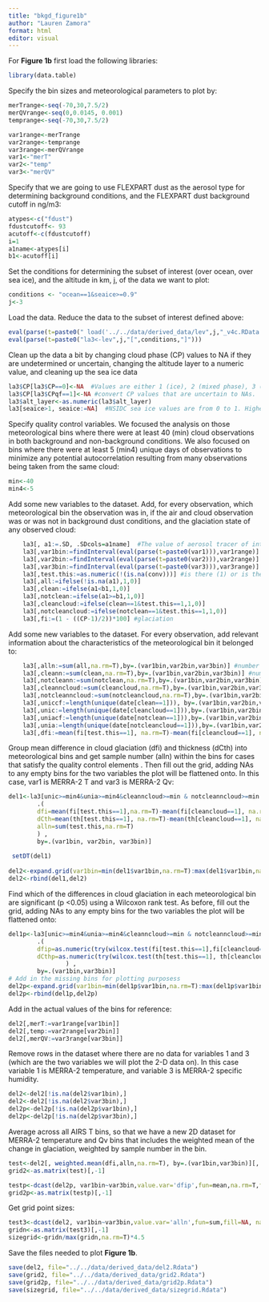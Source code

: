 ```yaml
---
title: "bkgd_figure1b"
author: "Lauren Zamora"
format: html
editor: visual
---
```


For **Figure 1b** first load the following libraries:

```r
library(data.table)
```

Specify the bin sizes and meteorological parameters to plot by:

```r
merTrange<-seq(-70,30,7.5/2)
merQVrange<-seq(0,0.0145, 0.001) 
temprange<-seq(-70,30,7.5/2)

var1range<-merTrange
var2range<-temprange
var3range<-merQVrange
var1<-"merT"
var2<-"temp"
var3<-"merQV"

```

Specify that we are going to use FLEXPART dust as the aerosol type for determining background conditions, and the FLEXPART dust background cutoff in ng/m3:

```r
atypes<-c("fdust")
fdustcutoff<- 93 
acutoff<-c(fdustcutoff)
i=1
a1name<-atypes[i]
b1<-acutoff[i]
```

Set the conditions for determining the subset of interest (over ocean, over sea ice), and the altitude in km, j, of the data we want to plot:

```r
conditions <- "ocean==1&seaice>=0.9"
j<-3
```

Load the data. Reduce the data to the subset of interest defined above:

```r
eval(parse(t=paste0(" load('../../data/derived_data/lev",j,"_v4c.RData')")))
eval(parse(t=paste0("la3<-lev",j,"[",conditions,"]")))
```

Clean up the data a bit by changing cloud phase (CP) values to NA if they are undetermined or uncertain, changing the altitude layer to a numeric value, and cleaning up the sea ice data

```r
la3$CP[la3$CP==0]<-NA  #Values are either 1 (ice), 2 (mixed phase), 3 (liquid), or 0 (undetermined). Convert undetermined to NA.
la3$CP[la3$CPqf==1]<-NA #convert CP values that are uncertain to NAs. 
la3$alt_layer<-as.numeric(la3$alt_layer)
la3[seaice>1, seaice:=NA]  #NSIDC sea ice values are from 0 to 1. Higher values indicate quality flags.
```

Specify quality control variables. We focused the analysis on those meteorological bins where there were at least 40 (min) cloud observations in both background and non-background conditions. We also focused on bins where there were at least 5 (min4) unique days of observations to minimize any potential autocorrelation resulting from many observations being taken from the same cloud:

```r
min<-40
min4<-5
```

Add some new variables to the dataset. Add, for every observation, which meteorological bin the observation was in, if the air and cloud observation was or was not in background dust conditions, and the glaciation state of any observed cloud:

```r
	la3[, a1:=.SD, .SDcols=a1name]  #The value of aerosol tracer of interest in the given meteorological bin
	la3[,var1bin:=findInterval(eval(parse(t=paste0(var1))),var1range)]
	la3[,var2bin:=findInterval(eval(parse(t=paste0(var2))),var2range)]
	la3[,var3bin:=findInterval(eval(parse(t=paste0(var3))),var3range)]
	la3[,test.this:=as.numeric(!(is.na(conv)))] #is there (1) or is there not (0) any kind of cloud?
	la3[,all:=ifelse(!is.na(a1),1,0)]
	la3[,clean:=ifelse(a1<b1,1,0)]
	la3[,notclean:=ifelse(a1>=b1,1,0)]
	la3[,cleancloud:=ifelse(clean==1&test.this==1,1,0)]
	la3[,notcleancloud:=ifelse(notclean==1&test.this==1,1,0)]
	la3[,fi:=(1 - ((CP-1)/2))*100] #glaciation
```

Add some new variables to the dataset. For every observation, add relevant information about the characteristics of the meteorological bin it belonged to:

```r
	la3[,alln:=sum(all,na.rm=T),by=.(var1bin,var2bin,var3bin)] #number of aerosol observations in the meteorological bin
	la3[,cleann:=sum(clean,na.rm=T),by=.(var1bin,var2bin,var3bin)] #number of times aerosol conditons are clean in the meteorological bin
	la3[,notcleann:=sum(notclean,na.rm=T),by=.(var1bin,var2bin,var3bin)] #number of times aerosol conditions are not clean in the meteorological bin
	la3[,cleanncloud:=sum(cleancloud,na.rm=T),by=.(var1bin,var2bin,var3bin)] #number clean clouds in the meteorological bin
	la3[,notcleanncloud:=sum(notcleancloud,na.rm=T),by=.(var1bin,var2bin,var3bin)] #number of not clean clouds in the meteorological bin
	la3[,uniccf:=length(unique(date[clean==1])), by=.(var1bin,var2bin,var3bin)] #unique clean days in each meteorological bin
	la3[,unic:=length(unique(date[cleancloud==1])),by=.(var1bin,var2bin,var3bin)] #unique days with clean clouds in the meteorological bin
	la3[,uniacf:=length(unique(date[notclean==1])),by=.(var1bin,var2bin,var3bin)] #unique non clean days in the meteorological bin
	la3[,unia:=length(unique(date[notcleancloud==1])),by=.(var1bin,var2bin,var3bin)] #unique days with non clean clouds in the meteorological bin
	la3[,dfi:=mean(fi[test.this==1], na.rm=T)-mean(fi[cleancloud==1], na.rm=T), by=.(var1bin,var2bin,var3bin)]# the glaciation difference between all and background clouds in the meteorological bin 
```

Group mean difference in cloud glaciation (dfi) and thickness (dCth) into meteorological bins and get sample number (alln) within the bins for cases that satisfy the quality control elements . Then fill out the grid, adding NAs to any empty bins for the two variables the plot will be flattened onto. In this case, var1 is MERRA-2 T and var3 is MERRA-2 Qv:

```r
del1<-la3[unic>=min4&unia>=min4&cleanncloud>=min & notcleanncloud>=min , 
		.(
		dfi=mean(fi[test.this==1],na.rm=T)-mean(fi[cleancloud==1], na.rm=T),
		dCth=mean(th[test.this==1], na.rm=T)-mean(th[cleancloud==1], na.rm=T),
		alln=sum(test.this,na.rm=T)
		) ,
		by=.(var1bin, var2bin, var3bin)] 	
		
 setDT(del1)
 
del2<-expand.grid(var1bin=min(del1$var1bin,na.rm=T):max(del1$var1bin,na.rm=T),var3bin=min(del1$var3bin,na.rm=T):max(del1$var3bin,na.rm=T),dfi=NA,dCth=NA,alln=NA,var2bin=NA) 
del2<-rbind(del1,del2)
```

Find which of the differences in cloud glaciation in each meteorological bin are significant (p <0.05) using a Wilcoxon rank test. As before, fill out the grid, adding NAs to any empty bins for the two variables the plot will be flattened onto:

```r
del1p<-la3[unic>=min4&unia>=min4&cleanncloud>=min & notcleanncloud>=min , 
		.(
		dfip=as.numeric(try(wilcox.test(fi[test.this==1],fi[cleancloud==1])$p.value)),
		dCthp=as.numeric(try(wilcox.test(th[test.this==1], th[cleancloud==1])$p.value))
				) ,
		by=.(var1bin,var3bin)] 
# Add in the missing bins for plotting purposess
del2p<-expand.grid(var1bin=min(del1p$var1bin,na.rm=T):max(del1p$var1bin,na.rm=T),var3bin=min(del1p$var3bin,na.rm=T):max(del1p$var3bin,na.rm=T),dfip=NA,dCthp=NA)
del2p<-rbind(del1p,del2p)
```

Add in the actual values of the bins for reference:

```r
del2[,merT:=var1range[var1bin]]
del2[,temp:=var2range[var2bin]]
del2[,merQV:=var3range[var3bin]]

```

Remove rows in the dataset where there are no data for variables 1 and 3 (which are the two variables we will plot the 2-D data on). In this case variable 1 is MERRA-2 temperature, and variable 3 is MERRA-2 specific humidity.

```r
del2<-del2[!is.na(del2$var1bin),]
del2<-del2[!is.na(del2$var3bin),]
del2p<-del2p[!is.na(del2p$var1bin),]
del2p<-del2p[!is.na(del2p$var3bin),]

```

Average across all AIRS T bins, so that we have a new 2D dataset for MERRA-2 temperature and Qv bins that includes the weighted mean of the change in glaciation, weighted by sample number in the bin. 

```r
test<-del2[, weighted.mean(dfi,alln,na.rm=T), by=.(var1bin,var3bin)][, dcast(.SD, var1bin~var3bin)]    
grid2<-as.matrix(test)[,-1]

testp<-dcast(del2p, var1bin~var3bin,value.var='dfip',fun=mean,na.rm=T,fill=NA) #this will cause trouble if there is more than 1 real value, but there shouldn't be.
grid2p<-as.matrix(testp)[,-1]
```

Get grid point sizes:

```r
test3<-dcast(del2, var1bin~var3bin,value.var='alln',fun=sum,fill=NA, na.rm=T) 
gridn<-as.matrix(test3)[,-1]
sizegrid<-gridn/max(gridn,na.rm=T)*4.5
```

Save the files needed to plot **Figure 1b**.

```r
save(del2, file="../../data/derived_data/del2.Rdata")
save(grid2, file="../../data/derived_data/grid2.Rdata")
save(grid2p, file="../../data/derived_data/grid2p.Rdata")
save(sizegrid, file="../../data/derived_data/sizegrid.Rdata")
```
